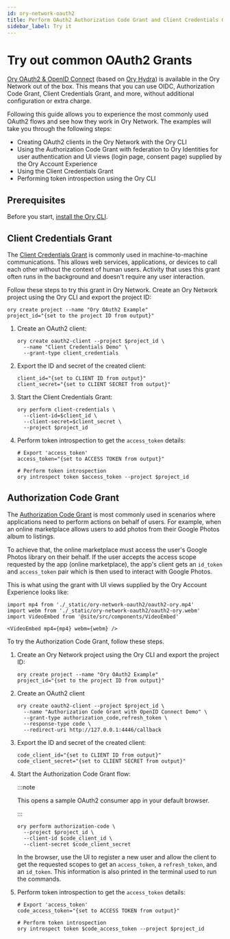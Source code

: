 ```yaml
---
id: ory-network-oauth2
title: Perform OAuth2 Authorization Code Grant and Client Credentials Grant
sidebar_label: Try it
---
```


# Try out common OAuth2 Grants

[Ory OAuth2 & OpenID Connect](https://www.ory.sh/federated-identity-management/) (based on [Ory Hydra](../hydra/index.md)) is
available in the Ory Network out of the box. This means that you can use OIDC, Authorization Code Grant, Client Credentials Grant,
and more, without additional configuration or extra charge.

Following this guide allows you to experience the most commonly used OAuth2 flows and see how they work in Ory Network. The
examples will take you through the following steps:

- Creating OAuth2 clients in the Ory Network with the Ory CLI
- Using the Authorization Code Grant with federation to Ory Identities for user authentication and UI views (login page, consent
  page) supplied by the Ory Account Experience
- Using the Client Credentials Grant
- Performing token introspection using the Ory CLI

## Prerequisites

Before you start, [install the Ory CLI](../guides/cli/installation).

## Client Credentials Grant

The [Client Credentials Grant](https://www.rfc-editor.org/rfc/rfc6749#section-4.4) is commonly used in machine-to-machine
communications. This allows web services, applications, or devices to call each other without the context of human users. Activity
that uses this grant often runs in the background and doesn't require any user interaction.

Follow these steps to try this grant in Ory Network. Create an Ory Network project using the Ory CLI and export the project ID:

```shell
ory create project --name "Ory OAuth2 Example"
project_id="{set to the project ID from output}"
```

1. Create an OAuth2 client:

   ```shell
   ory create oauth2-client --project $project_id \
     --name "Client Credentials Demo" \
     --grant-type client_credentials
   ```

2. Export the ID and secret of the created client:

   ```shell
   client_id="{set to CLIENT ID from output}"
   client_secret="{set to CLIENT SECRET from output}"
   ```

3. Start the Client Credentials Grant:

   ```shell
   ory perform client-credentials \
     --client-id=$client_id \
     --client-secret=$client_secret \
     --project $project_id
   ```

4. Perform token introspection to get the `access_token` details:

   ```shell
   # Export 'access_token'
   access_token="{set to ACCESS TOKEN from output}"

   # Perform token introspection
   ory introspect token $access_token --project $project_id
   ```

## Authorization Code Grant

The [Authorization Code Grant](https://www.rfc-editor.org/rfc/rfc6749#section-1.3) is most commonly used in scenarios where
applications need to perform actions on behalf of users. For example, when an online marketplace allows users to add photos from
their Google Photos album to listings.

To achieve that, the online marketplace must access the user's Google Photos library on their behalf. If the user accepts the
access scope requested by the app (online marketplace), the app's client gets an `id_token` and `access_token` pair which is then
used to interact with Google Photos.

This is what using the grant with UI views supplied by the Ory Account Experience looks like:

```mdx-code-block
import mp4 from './_static/ory-network-oauth2/oauth2-ory.mp4'
import webm from './_static/ory-network-oauth2/oauth2-ory.webm'
import VideoEmbed from '@site/src/components/VideoEmbed'

<VideoEmbed mp4={mp4} webm={webm} />
```

To try the Authorization Code Grant, follow these steps.

1. Create an Ory Network project using the Ory CLI and export the project ID:

   ```shell
   ory create project --name "Ory OAuth2 Example"
   project_id="{set to the project ID from output}"
   ```

2. Create an OAuth2 client

   ```shell
   ory create oauth2-client --project $project_id \
     --name "Authorization Code Grant with OpenID Connect Demo" \
     --grant-type authorization_code,refresh_token \
     --response-type code \
     --redirect-uri http://127.0.0.1:4446/callback
   ```

3. Export the ID and secret of the created client:

   ```shell
   code_client_id="{set to CLIENT ID from output}"
   code_client_secret="{set to CLIENT SECRET from output}"
   ```

4. Start the Authorization Code Grant flow:

   :::note

   This opens a sample OAuth2 consumer app in your default browser.

   :::

   ```shell
   ory perform authorization-code \
     --project $project_id \
     --client-id $code_client_id \
     --client-secret $code_client_secret
   ```

   In the browser, use the UI to register a new user and allow the client to get the requested scopes to get an `access_token`, a
   `refresh_token`, and an `id_token`. This information is also printed in the terminal used to run the commands.

5. Perform token introspection to get the `access_token` details:

   ```shell
   # Export 'access_token'
   code_access_token="{set to ACCESS TOKEN from output}"

   # Perform token introspection
   ory introspect token $code_access_token --project $project_id
   ```
